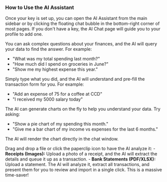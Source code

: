 <a id='ai-assistant-usage'></a>
### <Icon name='bot' /> How to Use the AI Assistant

Once your key is set up, you can open the AI Assistant from the main sidebar or by clicking the floating chat bubble in the bottom-right corner of most pages. If you don't have a key, the AI Chat page will guide you to your profile to add one.

<Step number={1} title='Ask Questions in Plain English'>

You can ask complex questions about your finances, and the AI will query your data to find the answer. For example:

- "What was my total spending last month?"
- "How much did I spend on groceries in June?"
- "Show me my highest expense this year."

</Step>

<Step number={2} title='Add Transactions with Natural Language'>

Simply type what you did, and the AI will understand and pre-fill the transaction form for you. For example:

- "Add an expense of 75 for a coffee at CCD"
- "I received my 5000 salary today"

</Step>

<Step number={3} title='Request Data Visualizations'>

The AI can generate charts on the fly to help you understand your data. Try asking:

- "Show a pie chart of my spending this month."
- "Give me a bar chart of my income vs expenses for the last 6 months."

The AI will render the chart directly in the chat window.

</Step>

<Alert variant='success' title='Power Feature: File Uploads for Analysis'>

Drag and drop a file or click the paperclip icon <Icon name='paperclip' className='inline h-4 w-4' /> to have the AI analyze it: - **Receipts
(Images):** Upload a photo of a receipt, and the AI will extract the details and queue it up as a
transaction. - **Bank Statements (PDF/XLSX):** Upload a statement. The AI will analyze it, extract
all transactions, and present them for you to review and import in a single click. This is a massive
time-saver!

</Alert>
